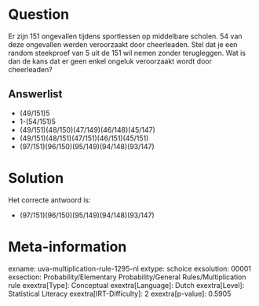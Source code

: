 Question
========

Er zijn 151 ongevallen tijdens sportlessen op middelbare scholen. 54 van
deze ongevallen werden veroorzaakt door cheerleaden. Stel dat je een
random steekproef van 5 uit de 151 wil nemen zonder terugleggen. Wat is
dan de kans dat er geen enkel ongeluk veroorzaakt wordt door
cheerleaden?

Answerlist
----------

* (49/151)5
* 1-(54/151)5
* (49/151)(48/150)(47/149)(46/148)(45/147)
* (49/151)(48/151)(47/151)(46/151)(45/151)
* (97/151)(96/150)(95/149)(94/148)(93/147)

Solution
========

Het correcte antwoord is: 

* (97/151)(96/150)(95/149)(94/148)(93/147)

Meta-information
================
exname: uva-multiplication-rule-1295-nl
extype: schoice
exsolution: 00001
exsection: Probability/Elementary Probability/General Rules/Multiplication rule
exextra[Type]: Conceptual
exextra[Language]: Dutch
exextra[Level]: Statistical Literacy
exextra[IRT-Difficulty]: 2
exextra[p-value]: 0.5905
